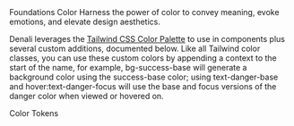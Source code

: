 
<Meta title="Foundations/Colors" />
<Unstyled>
<Subheading>Foundations</Subheading>
<Heading type="article" level="1">Color</Heading>
<Lead>Harness the power of color to convey meaning, evoke emotions, and elevate design aesthetics.</Lead>

Denali leverages the [Tailwind CSS Color Palette](https://tailwindcss.com/docs/customizing-colors)
to use in components plus several custom additions, documented below. Like all Tailwind
color classes, you can use these custom colors by appending a context to the start
of the name, for example, bg-success-base will generate a background color using
the success-base color; using text-danger-base and hover:text-danger-focus will use
the base and focus versions of the danger color when viewed or hovered on.

<Heading type="article" level="2">Color Tokens</Heading>
<SwatchBook />
</Unstyled>